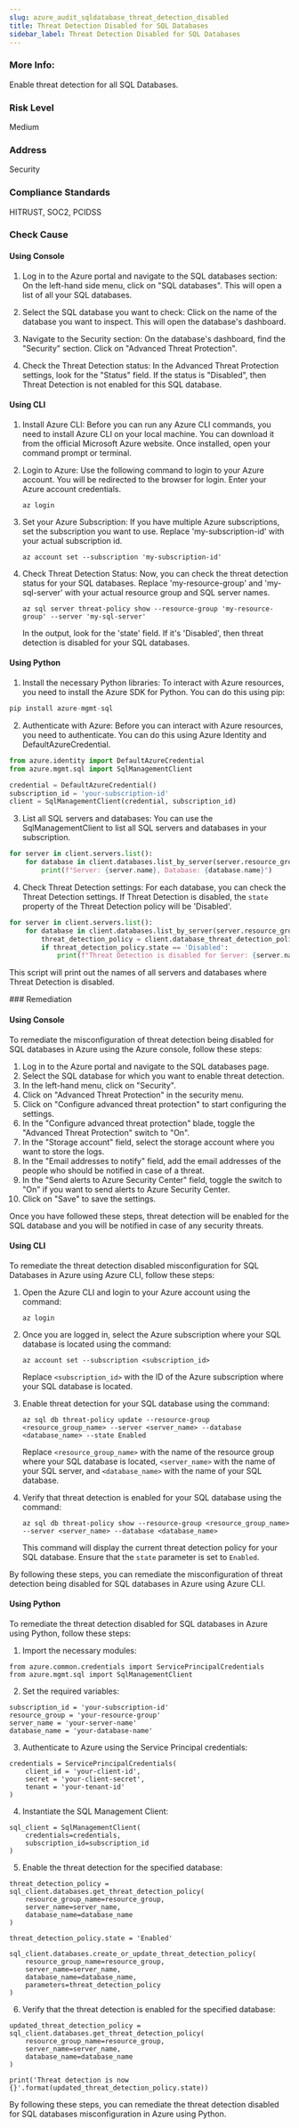 ```yaml
---
slug: azure_audit_sqldatabase_threat_detection_disabled
title: Threat Detection Disabled for SQL Databases
sidebar_label: Threat Detection Disabled for SQL Databases
---
```


### More Info:

Enable threat detection for all SQL Databases.

### Risk Level

Medium

### Address

Security

### Compliance Standards

HITRUST, SOC2, PCIDSS


<Tabs><Tab title='Cause'>
### Check Cause

#### Using Console

1. Log in to the Azure portal and navigate to the SQL databases section: On the left-hand side menu, click on "SQL databases". This will open a list of all your SQL databases.

2. Select the SQL database you want to check: Click on the name of the database you want to inspect. This will open the database's dashboard.

3. Navigate to the Security section: On the database's dashboard, find the "Security" section. Click on "Advanced Threat Protection".

4. Check the Threat Detection status: In the Advanced Threat Protection settings, look for the "Status" field. If the status is "Disabled", then Threat Detection is not enabled for this SQL database.

#### Using CLI

1. Install Azure CLI: Before you can run any Azure CLI commands, you need to install Azure CLI on your local machine. You can download it from the official Microsoft Azure website. Once installed, open your command prompt or terminal.

2. Login to Azure: Use the following command to login to your Azure account. You will be redirected to the browser for login. Enter your Azure account credentials.
   ```
   az login
   ```
3. Set your Azure Subscription: If you have multiple Azure subscriptions, set the subscription you want to use. Replace 'my-subscription-id' with your actual subscription id.
   ```
   az account set --subscription 'my-subscription-id'
   ```
4. Check Threat Detection Status: Now, you can check the threat detection status for your SQL databases. Replace 'my-resource-group' and 'my-sql-server' with your actual resource group and SQL server names.
   ```
   az sql server threat-policy show --resource-group 'my-resource-group' --server 'my-sql-server'
   ```
   In the output, look for the 'state' field. If it's 'Disabled', then threat detection is disabled for your SQL databases.

#### Using Python

1. Install the necessary Python libraries: To interact with Azure resources, you need to install the Azure SDK for Python. You can do this using pip:

```python
pip install azure-mgmt-sql
```

2. Authenticate with Azure: Before you can interact with Azure resources, you need to authenticate. You can do this using Azure Identity and DefaultAzureCredential.

```python
from azure.identity import DefaultAzureCredential
from azure.mgmt.sql import SqlManagementClient

credential = DefaultAzureCredential()
subscription_id = 'your-subscription-id'
client = SqlManagementClient(credential, subscription_id)
```

3. List all SQL servers and databases: You can use the SqlManagementClient to list all SQL servers and databases in your subscription.

```python
for server in client.servers.list():
    for database in client.databases.list_by_server(server.resource_group, server.name):
        print(f"Server: {server.name}, Database: {database.name}")
```

4. Check Threat Detection settings: For each database, you can check the Threat Detection settings. If Threat Detection is disabled, the `state` property of the Threat Detection policy will be 'Disabled'.

```python
for server in client.servers.list():
    for database in client.databases.list_by_server(server.resource_group, server.name):
        threat_detection_policy = client.database_threat_detection_policies.get(server.resource_group, server.name, database.name)
        if threat_detection_policy.state == 'Disabled':
            print(f"Threat Detection is disabled for Server: {server.name}, Database: {database.name}")
```

This script will print out the names of all servers and databases where Threat Detection is disabled.

</Tab>


<Tab title='Remediation'>
### Remediation

#### Using Console

To remediate the misconfiguration of threat detection being disabled for SQL databases in Azure using the Azure console, follow these steps:

1. Log in to the Azure portal and navigate to the SQL databases page.
2. Select the SQL database for which you want to enable threat detection.
3. In the left-hand menu, click on "Security".
4. Click on "Advanced Threat Protection" in the security menu.
5. Click on "Configure advanced threat protection" to start configuring the settings.
6. In the "Configure advanced threat protection" blade, toggle the "Advanced Threat Protection" switch to "On".
7. In the "Storage account" field, select the storage account where you want to store the logs.
8. In the "Email addresses to notify" field, add the email addresses of the people who should be notified in case of a threat.
9. In the "Send alerts to Azure Security Center" field, toggle the switch to "On" if you want to send alerts to Azure Security Center.
10. Click on "Save" to save the settings.

Once you have followed these steps, threat detection will be enabled for the SQL database and you will be notified in case of any security threats.

#### Using CLI

To remediate the threat detection disabled misconfiguration for SQL Databases in Azure using Azure CLI, follow these steps:

1. Open the Azure CLI and login to your Azure account using the command: 

   ```
   az login
   ```

2. Once you are logged in, select the Azure subscription where your SQL database is located using the command:

   ```
   az account set --subscription <subscription_id>
   ```

   Replace `<subscription_id>` with the ID of the Azure subscription where your SQL database is located.

3. Enable threat detection for your SQL database using the command:

   ```
   az sql db threat-policy update --resource-group <resource_group_name> --server <server_name> --database <database_name> --state Enabled
   ```

   Replace `<resource_group_name>` with the name of the resource group where your SQL database is located, `<server_name>` with the name of your SQL server, and `<database_name>` with the name of your SQL database.

4. Verify that threat detection is enabled for your SQL database using the command:

   ```
   az sql db threat-policy show --resource-group <resource_group_name> --server <server_name> --database <database_name>
   ```

   This command will display the current threat detection policy for your SQL database. Ensure that the `state` parameter is set to `Enabled`.

By following these steps, you can remediate the misconfiguration of threat detection being disabled for SQL databases in Azure using Azure CLI.

#### Using Python

To remediate the threat detection disabled for SQL databases in Azure using Python, follow these steps:

1. Import the necessary modules:
```
from azure.common.credentials import ServicePrincipalCredentials
from azure.mgmt.sql import SqlManagementClient
```

2. Set the required variables:
```
subscription_id = 'your-subscription-id'
resource_group = 'your-resource-group'
server_name = 'your-server-name'
database_name = 'your-database-name'
```

3. Authenticate to Azure using the Service Principal credentials:
```
credentials = ServicePrincipalCredentials(
    client_id = 'your-client-id',
    secret = 'your-client-secret',
    tenant = 'your-tenant-id'
)
```

4. Instantiate the SQL Management Client:
```
sql_client = SqlManagementClient(
    credentials=credentials,
    subscription_id=subscription_id
)
```

5. Enable the threat detection for the specified database:
```
threat_detection_policy = sql_client.databases.get_threat_detection_policy(
    resource_group_name=resource_group,
    server_name=server_name,
    database_name=database_name
)

threat_detection_policy.state = 'Enabled'

sql_client.databases.create_or_update_threat_detection_policy(
    resource_group_name=resource_group,
    server_name=server_name,
    database_name=database_name,
    parameters=threat_detection_policy
)
```

6. Verify that the threat detection is enabled for the specified database:
```
updated_threat_detection_policy = sql_client.databases.get_threat_detection_policy(
    resource_group_name=resource_group,
    server_name=server_name,
    database_name=database_name
)

print('Threat detection is now {}'.format(updated_threat_detection_policy.state))
```

By following these steps, you can remediate the threat detection disabled for SQL databases misconfiguration in Azure using Python.




</Tab>
</Tabs>